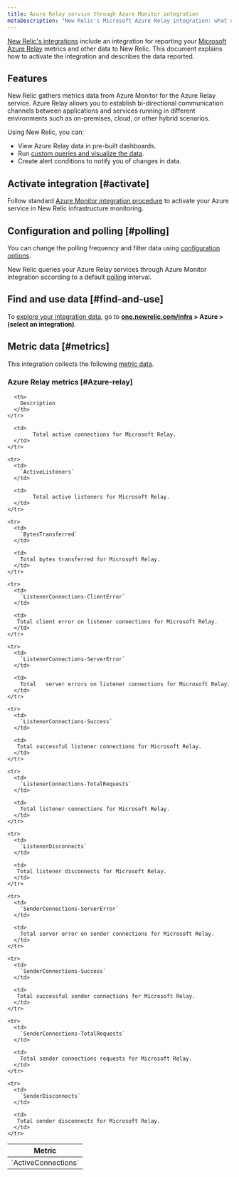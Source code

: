 ```yaml
---
title: Azure Relay service through Azure Monitor integration
metaDescription: "New Relic's Microsoft Azure Relay integration: what data it reports and how to enable it."
---
```


[New Relic's integrations](/docs/infrastructure/integrations-getting-started/getting-started/introduction-infrastructure-integrations) include an integration for reporting your [Microsoft Azure Relay](https://learn.microsoft.com/en-us/azure/azure-relay/) metrics and other data to New Relic. This document explains how to activate the integration and describes the data reported.

## Features

New Relic gathers metrics data from Azure Monitor for the Azure Relay service. Azure Relay allows you to establish bi-directional communication channels between applications and services running in different environments such as on-premises, cloud, or other hybrid scenarios.

Using New Relic, you can:

* View Azure Relay data in pre-built dashboards.
* Run [custom queries and visualize the data](/docs/infrastructure/integrations-getting-started/getting-started/use-integration-data-new-relic-insights).
* Create alert conditions to notify you of changes in data.

## Activate integration [#activate]

Follow standard [Azure Monitor integration procedure](/docs/infrastructure/microsoft-azure-integrations/azure-integrations-list/azure-monitor) to activate your Azure service in New Relic infrastructure monitoring.

## Configuration and polling [#polling]

You can change the polling frequency and filter data using [configuration options](/docs/infrastructure/microsoft-azure-integrations/azure-integrations-list/azure-monitor/#settings).

New Relic queries your Azure Relay services through Azure Monitor integration according to a default [polling](/docs/infrastructure/microsoft-azure-integrations/azure-integrations-list/azure-monitor/#settings) interval.

## Find and use data [#find-and-use]

To [explore your integration data](/docs/infrastructure/integrations/find-use-infrastructure-integration-data), go to **[one.newrelic.com/infra](https://one.newrelic.com/infra) > Azure > (select an integration)**.

## Metric data [#metrics]

This integration collects the following [metric data](/docs/infrastructure/integrations-getting-started/getting-started/understand-integration-data-data-types#metric).

### Azure Relay metrics [#Azure-relay]

<table>
  <thead>
    <tr>
      <th style={{ width: "300px" }}>
        Metric
      </th>

      <th>
        Description
      </th>
    </tr>
  </thead>

  <tbody>
    <tr>
      <td>
        `ActiveConnections`
      </td>

      <td>
        	Total active connections for Microsoft Relay.
      </td>
    </tr>

    <tr>
      <td>
        `ActiveListeners`
      </td>

      <td>
        	Total active listeners for Microsoft Relay.
      </td>
    </tr>

    <tr>
      <td>
        `BytesTransferred`
      </td>

      <td>
        Total bytes transferred for Microsoft Relay.
      </td>
    </tr>

    <tr>
      <td>
        `ListenerConnections-ClientError`
      </td>

      <td>
       Total client error on listener connections for Microsoft Relay.
      </td>
    </tr>

    <tr>
      <td>
        `ListenerConnections-ServerError`
      </td>

      <td>
        Total	server errors on listener connections for Microsoft Relay.
      </td>
    </tr>

    <tr>
      <td>
        `ListenerConnections-Success`
      </td>

      <td>
       Total successful listener connections for Microsoft Relay.
      </td>
    </tr>

    <tr>
      <td>
        `ListenerConnections-TotalRequests`
      </td>

      <td>
        Total listener connections for Microsoft Relay.
      </td>
    </tr>

    <tr>
      <td>
        `ListenerDisconnects`
      </td>

      <td>
       Total listener disconnects for Microsoft Relay.
      </td>
    </tr>

    <tr>
      <td>
        `SenderConnections-ServerError`
      </td>

      <td>
      	Total server error on sender connections for Microsoft Relay.
      </td>
    </tr>

    <tr>
      <td>
        `SenderConnections-Success`
      </td>

      <td>
       Total successful sender connections for Microsoft Relay.
      </td>
    </tr>

    <tr>
      <td>
        `SenderConnections-TotalRequests`
      </td>

      <td>
      	Total sender connections requests for Microsoft Relay.
      </td>
    </tr>

    <tr>
      <td>
        `SenderDisconnects`
      </td>

      <td>
       Total sender disconnects for Microsoft Relay.
      </td>
    </tr>
  </tbody>
</table>